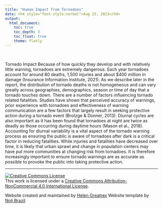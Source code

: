 ```yaml
---
title: "Human Impact from Tornadoes"
date: <h4 style="font-style:normal">Aug 25, 2021</h4>
output: 
  html_document:
    toc: true
    toc_depth: 3
    toc_float: true
    theme: flatly
---
```


<style>
h1.title {
  font-weight: bold;
  font-family: Arial;  
}

h2.title {
  font-family: Arial;  
}

.figure {
   margin-top: 20px;
   margin-bottom: 20px;
}

</style>

<style type="text/css">
#TOC {
  font-size: 13px;
  font-family: Arial;
}
</style>

\


Tornado Impact
Because of how quickly they develop and with relatively little warning, tornadoes are extremely dangerous.  Each year tornadoes account for around 80 deaths, 1,500 injuries and about $400 million in damage (Insurance Information Institute, 2021).   As we describe later in the report, the distribution of tornado deaths is not homogeneous and can vary greatly across geographies, demographics, season or time of day that a tornado touches down.
There are a number of factors influencing tornado related fatalities.  Studies have shown that perceived accuracy of warnings, prior experience with tornadoes and effectiveness of warning communication are a few factors that largely result in seeking protective action during a tornado event (Brotzge & Donner, 2013).
Diurnal cycles are also important as it has been found that tornadoes at night are twice as deadly as those occurring during daytime hours (Mason et al., 2018).  Accounting for diurnal variability is a vital aspect of the tornado warning process as ensuring the public is aware of tornadoes after dark is a critical factor in reducing fatalities.
While injuries and fatalities have decreased over time, it is likely that urban sprawl and change in population centers may have put more communities at changing risk from tornadoes.   It is therefore increasingly important to ensure tornado warnings are as accurate as possible to provoke the public into taking protective action.



***

<a rel="license" href="http://creativecommons.org/licenses/by-nc/4.0/"><img alt="Creative Commons License" style="border-width:0" src="https://i.creativecommons.org/l/by-nc/4.0/88x31.png" /></a><br />This work is licensed under a <a rel="license" href="http://creativecommons.org/licenses/by-nc/4.0/">Creative Commons Attribution-NonCommercial 4.0 International License</a>.


Website created and maintained by [Helen Greatrex](https://www.geog.psu.edu/directory/helen-greatrex)
Website template by [Noli Brazil](https://nbrazil.faculty.ucdavis.edu/)